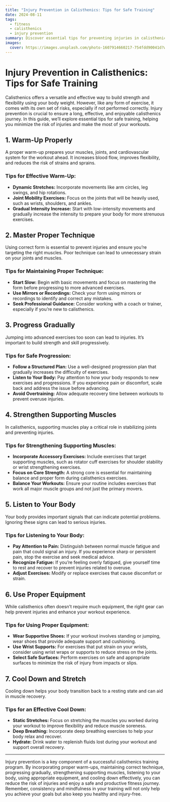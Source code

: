 ```yaml
---
title: "Injury Prevention in Calisthenics: Tips for Safe Training"
date: 2024-08-11
tags:
  - fitness
  - calisthenics
  - injury prevention
summary: Discover essential tips for preventing injuries in calisthenics training. Learn how to stay safe and maximize your results with these expert guidelines for injury-free workouts.
images:
  cover: https://images.unsplash.com/photo-1607914660217-754fdd90041d?w=800&auto=format&fit=crop&q=60&ixlib=rb-4.0.3&ixid=M3wxMjA3fDB8MHxzZWFyY2h8N3x8c3RyZXRjaGluZ3xlbnwwfHwwfHx8MA%3D%3D
---
```


# Injury Prevention in Calisthenics: Tips for Safe Training

Calisthenics offers a versatile and effective way to build strength and flexibility using your body weight. However, like any form of exercise, it comes with its own set of risks, especially if not performed correctly. Injury prevention is crucial to ensure a long, effective, and enjoyable calisthenics journey. In this guide, we’ll explore essential tips for safe training, helping you minimize the risk of injuries and make the most of your workouts.

## 1. **Warm-Up Properly**

A proper warm-up prepares your muscles, joints, and cardiovascular system for the workout ahead. It increases blood flow, improves flexibility, and reduces the risk of strains and sprains.

### **Tips for Effective Warm-Up:**
- **Dynamic Stretches:** Incorporate movements like arm circles, leg swings, and hip rotations.
- **Joint Mobility Exercises:** Focus on the joints that will be heavily used, such as wrists, shoulders, and ankles.
- **Gradual Intensity Increase:** Start with low-intensity movements and gradually increase the intensity to prepare your body for more strenuous exercises.

## 2. **Master Proper Technique**

Using correct form is essential to prevent injuries and ensure you’re targeting the right muscles. Poor technique can lead to unnecessary strain on your joints and muscles.

### **Tips for Maintaining Proper Technique:**
- **Start Slow:** Begin with basic movements and focus on mastering the form before progressing to more advanced exercises.
- **Use Mirrors or Recordings:** Check your form using mirrors or recordings to identify and correct any mistakes.
- **Seek Professional Guidance:** Consider working with a coach or trainer, especially if you’re new to calisthenics.

## 3. **Progress Gradually**

Jumping into advanced exercises too soon can lead to injuries. It’s important to build strength and skill progressively.

### **Tips for Safe Progression:**
- **Follow a Structured Plan:** Use a well-designed progression plan that gradually increases the difficulty of exercises.
- **Listen to Your Body:** Pay attention to how your body responds to new exercises and progressions. If you experience pain or discomfort, scale back and address the issue before advancing.
- **Avoid Overtraining:** Allow adequate recovery time between workouts to prevent overuse injuries.

## 4. **Strengthen Supporting Muscles**

In calisthenics, supporting muscles play a critical role in stabilizing joints and preventing injuries.

### **Tips for Strengthening Supporting Muscles:**
- **Incorporate Accessory Exercises:** Include exercises that target supporting muscles, such as rotator cuff exercises for shoulder stability or wrist strengthening exercises.
- **Focus on Core Strength:** A strong core is essential for maintaining balance and proper form during calisthenics exercises.
- **Balance Your Workouts:** Ensure your routine includes exercises that work all major muscle groups and not just the primary movers.

## 5. **Listen to Your Body**

Your body provides important signals that can indicate potential problems. Ignoring these signs can lead to serious injuries.

### **Tips for Listening to Your Body:**
- **Pay Attention to Pain:** Distinguish between normal muscle fatigue and pain that could signal an injury. If you experience sharp or persistent pain, stop the exercise and seek medical advice.
- **Recognize Fatigue:** If you’re feeling overly fatigued, give yourself time to rest and recover to prevent injuries related to overuse.
- **Adjust Exercises:** Modify or replace exercises that cause discomfort or strain.

## 6. **Use Proper Equipment**

While calisthenics often doesn’t require much equipment, the right gear can help prevent injuries and enhance your workout experience.

### **Tips for Using Proper Equipment:**
- **Wear Supportive Shoes:** If your workout involves standing or jumping, wear shoes that provide adequate support and cushioning.
- **Use Wrist Supports:** For exercises that put strain on your wrists, consider using wrist wraps or supports to reduce stress on the joints.
- **Select Safe Surfaces:** Perform exercises on safe and appropriate surfaces to minimize the risk of injury from impacts or slips.

## 7. **Cool Down and Stretch**

Cooling down helps your body transition back to a resting state and can aid in muscle recovery.

### **Tips for an Effective Cool Down:**
- **Static Stretches:** Focus on stretching the muscles you worked during your workout to improve flexibility and reduce muscle soreness.
- **Deep Breathing:** Incorporate deep breathing exercises to help your body relax and recover.
- **Hydrate:** Drink water to replenish fluids lost during your workout and support overall recovery.

---

Injury prevention is a key component of a successful calisthenics training program. By incorporating proper warm-ups, maintaining correct technique, progressing gradually, strengthening supporting muscles, listening to your body, using appropriate equipment, and cooling down effectively, you can reduce the risk of injuries and enjoy a safe and productive fitness journey. Remember, consistency and mindfulness in your training will not only help you achieve your goals but also keep you healthy and injury-free.